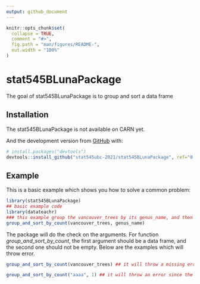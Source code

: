 ```yaml
---
output: github_document
---
```


<!-- README.md is generated from README.Rmd. Please edit that file -->

```r
knitr::opts_chunk$set(
  collapse = TRUE,
  comment = "#>",
  fig.path = "man/figures/README-",
  out.width = "100%"
)
```

# stat545BLunaPackage

<!-- badges: start -->
<!-- badges: end -->

The goal of stat545BLunaPackage is to group and sort a data frame

## Installation

The stat545BLunaPackage is not available on CARN yet.

And the development version from [GitHub](https://github.com/) with:

``` r
# install.packages("devtools")
devtools::install_github("stat545ubc-2021/stat545BLunaPackage", ref="0.1.0")
```
## Example

This is a basic example which shows you how to solve a common problem:

```r
library(stat545BLunaPackage)
## basic example code
library(datateachr)
### this example group the vancouver_trees by its genus_name, and then sort by the count
group_and_sort_by_count(vancouver_trees, genus_name)
```

The package will do the check on the arguments.
For function *group_and_sort_by_count*, the first argument should be a data frame, and the second one should not be empty.
Below are the examples which will throw error.
```r
group_and_sort_by_count(vancouver_trees) ## it will throw a missing error since the second argument is missing

group_and_sort_by_count("aaaa", 1) ## it will throw an error since the first argument is not a data frame

```
